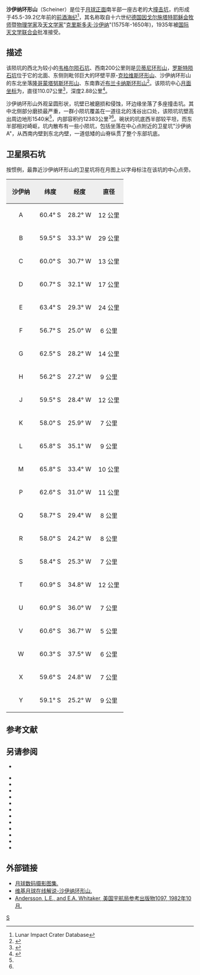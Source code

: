{{lunar crater data|
 image=Scheiner crater 4130 h3.jpg|240px|
 caption=[[月球轨道器4号|月球轨道器4号]]拍摄的图像|
 latitude=60.35|
 N_or_S=S|
 longitude=27.81|
 E_or_W=W|
 diameter=110.07公里|
 depth=2.88公里|
 colong=27|
 eponym=[[克里斯多夫·沙伊纳|克里斯多夫·沙伊纳]]}}
'''沙伊纳环形山'''（Scheiner）是位于[[月球正面|月球正面]]南半部一座古老的大[[撞击坑|撞击坑]]，约形成于45.5-39.2亿年前的[[前酒海纪|前酒海纪]]<ref name=LICD>Lunar Impact Crater Database</ref>，其名称取自十六世纪[[德国|德国]][[因戈尔施塔特|因戈尔施塔特]][[耶稣会|耶稣会]][[牧师|牧师]]暨[[物理学家|物理学家]]及[[天文学家|天文学家]]"[[克里斯多夫·沙伊纳|克里斯多夫·沙伊纳]]"(1575年-1650年)，1935年被[[国际天文学联合会|国际天文学联合会]]批准接受。

==描述==

该陨坑的西北为较小的[[韦格尔陨石坑|韦格尔陨石坑]]、西南200公里则是[[贝蒂尼环形山|贝蒂尼环形山]]，[[罗斯特陨石坑|罗斯特陨石坑]]位于它的北面、东侧则毗邻巨大的环壁平原-[[克拉维斯环形山|克拉维斯环形山]]、沙伊纳环形山的东北坐落[[隆哥蒙塔努斯环形山|隆哥蒙塔努斯环形山]]、东南靠近[[布兰卡纳斯环形山|布兰卡纳斯环形山]]<ref>{{Cite web |url=http://planetarynames.wr.usgs.gov/images/Lunar/lac_125_lo.pdf |title=Crater Scheiner on LAC-125 map. |accessdate=2016-10-30 |archive-date=2013-02-20 |archive-url=https://web.archive.org/web/20130220225658/http://planetarynames.wr.usgs.gov/images/Lunar/lac_125_lo.pdf |dead-url=no }}</ref>。该陨坑中心[[月面坐标|月面坐标]]为{{Coord|60.35|S|27.81|W|globe:Moon|nogoogle=1|noosm=1}}，直径110.07公里<ref name="IAU">{{Cite web |url=http://planetarynames.wr.usgs.gov/Feature/5364 |title=Directory of the International Astronomical Union |accessdate=2016-10-30 |archive-date=2018-05-31 |archive-url=https://web.archive.org/web/20180531021143/https://planetarynames.wr.usgs.gov/Feature/5364 |dead-url=no }}</ref>，深度2.88公里<ref>{{Cite web |url=http://fisherka.csolutionshosting.net/astronote/plan/craterdepth/html/CraterDepthFeatureNameWestfall.html |title=John E. Westfall's Atlas of the Lunar Terminator, Cambridge Univ. Press (2000) |accessdate=2016-10-30 |archive-date=2014-12-18 |archive-url=https://archive.today/20141218234310/http://fisherka.csolutionshosting.net/astronote/plan/craterdepth/html/CraterDepthFeatureNameWestfall.html |dead-url=yes }}</ref>。

沙伊纳环形山外观呈圆形状，坑壁已被磨损和侵蚀，环边缘坐落了多座撞击坑。其中北侧部分磨损最严重，一群小陨坑覆盖在一道往北的浅谷出口处，该陨坑坑壁高出周边地形1540米<ref name="LICD"/>，内部容积约12383公里<sup>3</sup><ref name="LICD"/>。碗状的坑底西半部较平坦，而东半部相对崎岖，坑内散布有一些小陨坑，包括坐落在中心点附近的卫星坑"沙伊纳 A"，从西南内壁到东北内壁，一道低矮的山脊纵贯了整个东部坑底。

==卫星陨石坑==
按惯例，最靠近沙伊纳环形山的卫星坑将在月图上以字母标注在该坑的中心点旁。

{| class="wikitable"
!width="25%" style="background:#eeeeee;" |沙伊纳
!width="25%" style="background:#eeeeee;" |纬度
!width="25%" style="background:#eeeeee;" |经度
!width="25%" style="background:#eeeeee;" |直径
|-
|align="center"|A
|align="center"|60.4° S
|align="center"|28.2° W
|align="center"|12 公里
|-
|align="center"|B
|align="center"|59.5° S
|align="center"|33.3° W
|align="center"|29 公里
|-
|align="center"|C
|align="center"|60.0° S
|align="center"|30.7° W
|align="center"|13 公里
|-
|align="center"|D
|align="center"|60.7° S
|align="center"|32.1° W
|align="center"|17 公里
|-
|align="center"|E
|align="center"|63.4° S
|align="center"|29.3° W
|align="center"|24 公里
|-
|align="center"|F
|align="center"|56.7° S
|align="center"|25.0° W
|align="center"|6 公里
|-
|align="center"|G
|align="center"|62.5° S
|align="center"|28.2° W
|align="center"|14 公里
|-
|align="center"|H
|align="center"|56.2° S
|align="center"|27.2° W
|align="center"|9 公里
|-
|align="center"|J
|align="center"|59.5° S
|align="center"|28.4° W
|align="center"|12 公里
|-
|align="center"|K
|align="center"|58.0° S
|align="center"|25.9° W
|align="center"|7 公里
|-
|align="center"|L
|align="center"|65.8° S
|align="center"|35.1° W
|align="center"|9 公里
|-
|align="center"|M
|align="center"|65.8° S
|align="center"|33.4° W
|align="center"|10 公里
|-
|align="center"|P
|align="center"|62.6° S
|align="center"|31.0° W
|align="center"|11 公里
|-
|align="center"|Q
|align="center"|58.7° S
|align="center"|29.4° W
|align="center"|8 公里
|-
|align="center"|R
|align="center"|58.0° S
|align="center"|24.2° W
|align="center"|8 公里
|-
|align="center"|S
|align="center"|58.4° S
|align="center"|25.3° W
|align="center"|7 公里
|-
|align="center"|T
|align="center"|60.9° S
|align="center"|34.8° W
|align="center"|12 公里
|-
|align="center"|U
|align="center"|60.9° S
|align="center"|36.0° W
|align="center"|7 公里
|-
|align="center"|V
|align="center"|60.6° S
|align="center"|36.7° W
|align="center"|5 公里
|-
|align="center"|W
|align="center"|60.3° S
|align="center"|37.5° W
|align="center"|6 公里
|-
|align="center"|X
|align="center"|59.6° S
|align="center"|24.8° W
|align="center"|7 公里
|-
|align="center"|Y
|align="center"|59.1° S
|align="center"|25.2° W
|align="center"|9 公里
|}

==参考文献==
{{Reflist}}

==另请参阅==
* {{cite web
 |last        = Wood
 |first       = Chuck
 |date        = July 12, 2007
 |url         = http://www.lpod.org/?m=20070712
 |title       = A Real Scheiner
 |publisher   = Lunar Photo of the Day
 |accessdate  = 2007-07-11
 |deadurl     = yes
 |archiveurl  = https://web.archive.org/web/20070929092704/http://www.lpod.org/?m=20070712
 |archivedate = 2007年9月29日
}}
{{refbegin}}
* {{cite book
  | last1 = Andersson
  | first1 = L. E.
  | last2 = Whitaker
  | first2 = E. A.
  | authorlink2 = Ewen Whitaker
  | date = 1982
  | title = [[NASA|NASA]] Catalogue of Lunar Nomenclature
  | publisher = NASA RP-1097
  | ref = harv
  }}
* {{cite web
  | last = Blue
  | first = Jennifer
  | date = July 25, 2007
  | title = Gazetteer of Planetary Nomenclature
  | publisher = [[United_States_Geological_Survey|USGS]]
  | url = http://planetarynames.wr.usgs.gov/
  | accessdate = 2007-08-05
  | ref = harv
  | archive-date = 2013-02-13
  | archive-url = https://www.webcitation.org/6EOCinkK0?url=http://planetarynames.wr.usgs.gov/
  | dead-url = no
  }}
* {{cite book
  | last1 = Bussey
  | first1 = B.
  | authorlink1 = Ben Bussey
  | last2 = Spudis
  | first2 = P.
  | authorlink2 = Paul Spudis
  | date = 2004
  | title = The Clementine Atlas of the Moon
  | publisher = Cambridge University Press
  | location = New York
  | isbn = 978-0-521-81528-4
  | ref = harv
  }}
* {{cite book
  | last1 = Cocks
  | first1 = Elijah E.
  | last2 = Cocks
  | first2 = Josiah C.
  | date = 1995
  | title = Who's Who on the Moon: A Biographical Dictionary of Lunar Nomenclature
  | url = https://archive.org/details/isbn_9780936389271
  | publisher = Tudor Publishers
  | isbn = 978-0-936389-27-1
  | ref = harv
  }}
* {{cite web
  | last = McDowell
  | first = Jonathan
  | date = July 15, 2007
  | url = http://host.planet4589.org/astro/lunar/
  | title = Lunar Nomenclature
  | publisher = Jonathan's Space Report
  | accessdate = 2007-10-24
  | ref = harv
  | archive-date = 2012-05-26
  | archive-url = https://www.webcitation.org/67wcYNfK3?url=http://host.planet4589.org/astro/lunar/
  | dead-url = no
  }}
* {{cite journal| last1 = Menzel| first1 = D. H.| last2 = Minnaert| first2 = M.| last3 = Levin| first3 = B.| last4 = Dollfus| first4 = A.| last5 = Bell| first5 = B.| title = Report on Lunar Nomenclature by the Working Group of Commission 17 of the IAU| doi = 10.1007/BF00171763| journal = Space Science Reviews| volume = 12| issue = 2| pages = 136–186| date = 1971| bibcode = 1971SSRv...12..136M| ref = harv}}
* {{cite book
  | first = Patrick
  | last = Moore
  | authorlink = Patrick Moore
  | date = 2001
  | title = On the Moon
  | url = https://archive.org/details/patrickmooreonmo00patr
  | publisher = Sterling Publishing Co.
  | isbn = 978-0-304-35469-6
  | ref = harv
  }}
* {{cite book
  | first = Fred W.
  | last = Price
  | date = 1988
  | title = The Moon Observer's Handbook
  | publisher = Cambridge University Press
  | isbn = 978-0-521-33500-3
  | ref = harv
  }}
* {{cite book
  | last = Rükl
  | first = Antonín
  | authorlink = Antonín Rükl
  | date = 1990
  | title = Atlas of the Moon
  | publisher = Kalmbach Books
  | isbn = 978-0-913135-17-4
  | ref = harv
  }}
* {{cite book
  | last = Webb
  | first = Rev. T. W.
  | authorlink = Thomas William Webb
  | date = 1962
  | title = Celestial Objects for Common Telescopes
  | url = https://archive.org/details/celestialobjects00webb
  | edition = 6th revised
  | publisher = Dover
  | isbn = 978-0-486-20917-3
  | ref = harv
  }}
* {{cite book
  | first = Ewen A.
  | last = Whitaker
  | authorlink = Ewen Whitaker
  | date = 1999
  | title = Mapping and Naming the Moon
  | publisher = Cambridge University Press
  | isbn = 978-0-521-62248-6
  | ref = harv
  }}
* {{cite book
  | first = Peter T.
  | last = Wlasuk
  | date = 2000
  | title = Observing the Moon
  | publisher = Springer
  | isbn = 978-1-85233-193-1
  | ref = harv
 }}

==外部链接==
* [http://www.lpi.usra.edu/resources/lunar_orbiter/bin/srch_nam.shtml?Scheiner%7C0 月球数码摄影图集.] {{Wayback|url=http://www.lpi.usra.edu/resources/lunar_orbiter/bin/srch_nam.shtml?Scheiner%7C0 |date=20180531021145 }}
* [http://the-moon.wikispaces.com/Scheiner 维基月球在线解说-沙伊纳环形山.] {{Wayback|url=http://the-moon.wikispaces.com/Scheiner |date=20180302060151 }}
* [http://planet4589.org/astro/lunar/RP-1097.pdf Andersson, L.E., and E.A. Whitaker, 美国宇航局参考出版物1097, 1982年10月.] {{Wayback|url=http://planet4589.org/astro/lunar/RP-1097.pdf |date=20141006125838 }}

[[Category:月球环形山|S]]
{{月球環形山 (R-S)}}